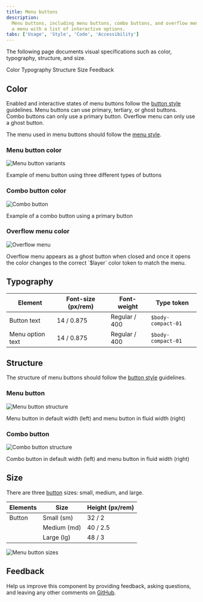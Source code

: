 ```yaml
---
title: Menu buttons
description:
  Menu buttons, including menu buttons, combo buttons, and overflow menus, open
  a menu with a list of interactive options.
tabs: ['Usage', 'Style', 'Code', 'Accessibility']
---
```


<PageDescription>

The following page documents visual specifications such as color, typography,
structure, and size.

</PageDescription>

<AnchorLinks>

<AnchorLink>Color</AnchorLink> <AnchorLink>Typography</AnchorLink>
<AnchorLink>Structure</AnchorLink> <AnchorLink>Size</AnchorLink>
<AnchorLink>Feedback</AnchorLink>

</AnchorLinks>

## Color

Enabled and interactive states of menu buttons follow the
[button style](https://carbondesignsystem.com/components/button/style)
guidelines. Menu buttons can use primary, tertiary, or ghost buttons. Combo
buttons can only use a primary button. Overflow menu can only use a ghost
button.

The menu used in menu buttons should follow the
[menu style](/components/menu/style).

### Menu button color

<Row>
<Column colLg={8}>

![Menu button variants](images/style-menu-buttons.png)

</Column>
</Row>

<Caption>Example of menu button using three different types of buttons</Caption>

### Combo button color

<Row>
<Column colLg={8}>

![Combo button](images/style-combo-button.png)

</Column>
</Row>

<Caption>Example of a combo button using a primary button</Caption>

### Overflow menu color

<Row>
<Column colLg={8}>

![Overflow menu](images/style-overflow-menu.png)

</Column>
</Row>

<Caption>
  Overflow menu appears as a ghost button when closed and once it opens the
  color changes to the correct `$layer` color token to match the menu.
</Caption>

## Typography

| Element          | Font-size (px/rem) | Font-weight   | Type token         |
| ---------------- | ------------------ | ------------- | ------------------ |
| Button text      | 14 / 0.875         | Regular / 400 | `$body-compact-01` |
| Menu option text | 14 / 0.875         | Regular / 400 | `$body-compact-01` |

## Structure

The structure of menu buttons should follow the
[button style](https://carbondesignsystem.com/components/button/style)
guidelines.

### Menu button

<div className="image--fixed">

![Menu button structure](images/style-structure-menu-button.png)

</div>

<Caption>
  Menu button in default width (left) and menu button in fluid width (right)
</Caption>

### Combo button

<div className="image--fixed">

![Combo button structure](images/style-structure-combo-button.png)

</div>

<Caption>
  Combo button in default width (left) and menu button in fluid width (right)
</Caption>

## Size

There are three
[button](https://carbondesignsystem.com/components/button/style/#sizes) sizes:
small, medium, and large.

| Elements | Size        | Height (px/rem) |
| -------- | ----------- | --------------- |
| Button   | Small (sm)  | 32 / 2          |
|          | Medium (md) | 40 / 2.5        |
|          | Large (lg)  | 48 / 3          |

<div className="image--fixed">

![Menu button sizes](images/style-menu-sizes.png)

</div>

## Feedback

Help us improve this component by providing feedback, asking questions, and
leaving any other comments on
[GitHub](https://github.com/carbon-design-system/carbon-website/issues/new?assignees=&labels=feedback&template=feedback.md).
